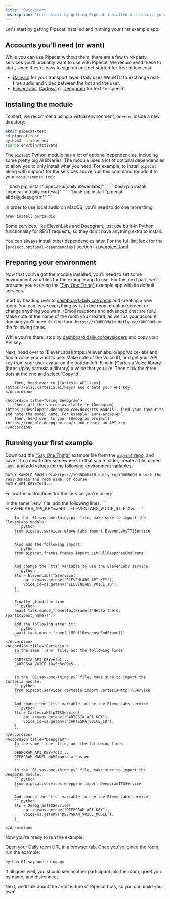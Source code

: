 ```yaml
---
title: "Quickstart"
description: "Let's start by getting Pipecat installed and running your first example app."
---
```


Let's start by getting Pipecat installed and running your first example app.

## Accounts you'll need (or want)

While you can use Pipecat without them, there are a few third-party services you'll probably want to use with Pipecat. We recommend these to start, since they're easy to sign up and get started for free or low cost:

- [Daily.co](https://dashboard.daily.co/u/signup) for your transport layer. Daily uses WebRTC to exchange real-time audio and video between the bot and the user.
- [ElevenLabs](https://elevenlabs.io/sign-up), [Cartesia](https://play.cartesia.ai/) or [Deepgram](https://console.deepgram.com/signup) for text-to-speech.

## Installing the module

To start, we recommend using a virtual environment, or `venv`, inside a new directory:

```bash
mkdir pipecat-test
cd pipecat-test
python3 -m venv env
source env/bin/activate
```

The `pipecat` Python module has a lot of optional dependencies, including some pretty big AI libraries. The module uses a lot of optional dependencies to allow you to only install what you need. For example, to install `pipecat` along with support for the services above, run this command (or add it to your `requirements.txt`):

<Tabs>
  <Tab title="ElevenLabs">
    ```bash pip install "pipecat-ai[daily,elevenlabs]" ```
  </Tab>
  <Tab title="Cartesia">
    ```bash pip install "pipecat-ai[daily,cartesia]" ```
  </Tab>
  <Tab title="Deepgram">
    ```bash pip install "pipecat-ai[daily,deepgram]" ```
  </Tab>
</Tabs>

In order to use local audio on MacOS, you'll need to do one more thing:

```bash
brew install portaudio
```

Some services, like ElevenLabs and Deepgram, just use built-in Python functionality for REST requests, so they don't have anything extra to install.

You can always install other dependencies later. For the full list, look for the `[project.optional-dependencies]` section in [pyproject.toml](https://github.com/pipecat-ai/pipecat/blob/main/pyproject.toml).

## Preparing your environment

Now that you've got the module installed, you'll need to set some environment variables for the example app to use. For this next part, we'll presume you're using the ["Say One Thing"](https://github.com/pipecat-ai/pipecat/blob/main/examples/foundational/01-say-one-thing.py) example app with its default services.

Start by heading over to [dashboard.daily.co/rooms](https://dashboard.daily.co/rooms) and creating a new room. You can leave everything as-is in the room creation screen, or change anything you want. (Emoji reactions and advanced chat are fun.) Make note of the name of the room you created, as well as your account domain; you'll need it in the form `https://YOURDOMAIN.daily.co/YOURROOM` in the following steps.

While you're there, stop by [dashboard.daily.co/developers](https://dashboard.daily.co/developers) and copy your API key.

<AccordionGroup>
    <Accordion title="Using ElevenLabs">
        Next, head over to [ElevenLabs](https://elevenlabs.io/app/voice-lab) and find a voice you want to use. Make note of the Voice ID, and get your API key from your user avatar on the bottom left.
    </Accordion>
    <Accordion title="Using Cartesia">
        Find in [Cartesia Voice library](https://play.cartesia.ai/library) a voice
        that you like. Then click the three dots at the end and select `Copy Id`.

        Then, head over to [Cartesia API keys](https://play.cartesia.ai/keys) and create your API key.
    </Accordion>

    <Accordion title="Using Deepgram">
        Check all the voices available in [Deepgram](https://developers.deepgram.com/docs/tts-models), find your favourite and note the model name. For example `aura-arcas-en`.
        Then, head over to your [Deepgram project](https://console.deepgram.com/) and create an API key.
    </Accordion>

</AccordionGroup>

## Running your first example

Download the ["Say One Thing"](https://github.com/pipecat-ai/pipecat/raw/main/examples/foundational/01-say-one-thing.py) example file from the [`pipecat` repo](https://github.com/pipecat-ai/pipecat/blob/main/examples/foundational/01-say-one-thing.py), and save it to a new folder somewhere.
In that same folder, create a file named `.env`, and add values for the following environment variables:

```
DAILY_SAMPLE_ROOM_URL=https://YOURDOMAIN.daily.co/YOURROOM # with the real domain and room name, of course
DAILY_API_KEY=7df3...
```

Follow the instructions for the service you're using:

<AccordionGroup>
    <Accordion title="ElevenLabs">
        In the same `.env` file, add the following lines:
        ```
        ELEVENLABS_API_KEY=aeb1...
        ELEVENLABS_VOICE_ID=ErXw...
        ```

        In the `01-say-one-thing.py` file, make sure to import the ElevenLabs module:
        ```python
        from pipecat.services.elevenlabs import ElevenLabsTTSService
        ```

        Also add the following import:
        ```python
        from pipecat.frames.frames import LLMFullResponseEndFrame
        ```

        And change the `tts` variable to use the ElevenLabs service:
        ```python
        tts = ElevenLabsTTSService(
            api_key=os.getenv("ELEVENLABS_API_KEY"),
            voice_id=os.getenv("ELEVENLABS_VOICE_ID"),
        )
        ```

        Finally ,find the line
        ```python
        await task.queue_frame(TextFrame(f"Hello there, {participant_name}!"))
        ```
        Add the following after it:
        ```python
        await task.queue_frame(LLMFullResponseEndFrame())
        ```
    </Accordion>
    <Accordion title="Cartesia">
        In the same `.env` file, add the following lines:
        ```
        CARTESIA_API_KEY=efb1...
        CARTESKA_VOICE_ID=5c3c89e5-...
        ```

        In the `01-say-one-thing.py` file, make sure to import the Cartesia module:
        ```python
        from pipecat.services.cartesia import CartesiaHttpTTSService
        ```

        And change the `tts` variable to use the ElevenLabs service:
        ```python
        tts = CartesiaHttpTTSService(
            api_key=os.getenv("CARTESIA_API_KEY"),
            voice_id=os.getenv("CARTESKA_VOICE_ID"),
        )
        ```
    </Accordion>
    <Accordion title="Deepgram">
        In the same `.env` file, add the following lines:
        ```
        DEEPGRAM_API_KEY=7df3...
        DEEPGRAM_MODEL_NAME=aura-arcas-en
        ```

        In the `01-say-one-thing.py` file, make sure to import the Deepgram module:
        ```python
        from pipecat.services.deepgram import DeepgramTTSService
        ```

        And change the `tts` variable to use the ElevenLabs service:
        ```python
        tts = DeepgramTTSService(
            api_key=os.getenv("DEEPGRAM_API_KEY"),
            voice=os.getenv("DEEPGRAM_VOICE_MODEL"),
        )
        ```
    </Accordion>
</AccordionGroup>

Now you're ready to run the example!

Open your Daily room URL in a browser tab. Once you've joined the room, run the example:

```bash
python 01-say-one-thing.py
```

If all goes well, you should see another participant join the room, greet you by name, and disconnect.

Next, we'll talk about the architecture of Pipecat bots, so you can build your own!
